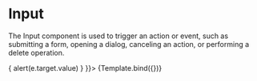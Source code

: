 <!---Badge.stories.mdx --->


<Meta title="Input" component={Input} />


# Input

The Input component is used to trigger an action or event, such as submitting a form, opening a dialog, canceling an action, or performing a delete operation.

<Canvas>
  <Story 
    name="input"
    args={{
      type: 'search',
      placeholder: 'enter something',
      required: true,
      onChange: (e) => { alert(e.target.value) }
  }}>
    {Template.bind({})}
  </Story>
</Canvas>
